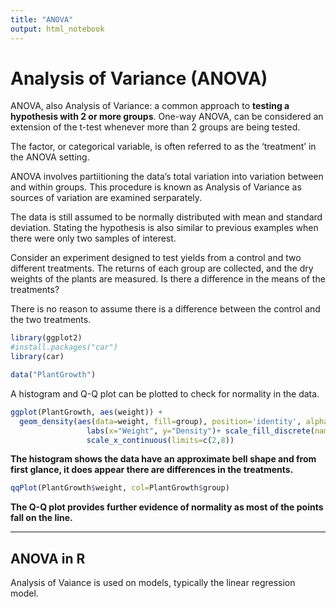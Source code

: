 ```yaml
---
title: "ANOVA"
output: html_notebook
---
```


# Analysis of Variance (ANOVA)

ANOVA, also Analysis of Variance: a common approach to **testing a hypothesis with 2 or more groups**. One-way ANOVA, can be considered an extension of the t-test whenever more than 2 groups are being tested.  
  
The factor, or categorical variable, is often referred to as the 'treatment' in the ANOVA setting.  
  
ANOVA involves partiitioning the data's total variation into variation between and within groups. This procedure is known as Analysis of Variance as sources of variation are examined serparately. 

The data is still assumed to be normally distributed with mean and standard deviation. Stating the hypothesis is also similar to previous examples when there were only two samples of interest.  

  
Consider an experiment designed to test yields from a control and two different treatments. The returns of each group are collected, and the dry weights of the plants are measured. Is there a difference in the means of the treatments?  

  
There is no reason to assume there is a difference between the control and the two treatments.  

```r
library(ggplot2)
#install.packages("car")
library(car)

data("PlantGrowth")

``` 

A histogram and Q-Q plot can be plotted to check for normality in the data.  

```r
ggplot(PlantGrowth, aes(weight)) +
  geom_density(aes(data=weight, fill=group), position='identity', alpha=0.5) +
                 labs(x="Weight", y="Density")+ scale_fill_discrete(name='Group') +
                 scale_x_continuous(limits=c(2,8))
```

**The histogram shows the data have an approximate bell shape and from first glance, it does appear there are differences in the treatments.** 

```r
qqPlot(PlantGrowth$weight, col=PlantGrowth$group)
```

**The Q-Q plot provides further evidence of normality as most of the points fall on the line.**

---

## ANOVA in R    

Analysis of Vaiance is used on models, typically the linear regression model.
